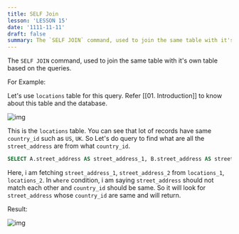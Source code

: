 ```yaml
---
title: SELF Join
lesson: 'LESSON 15'
date: '1111-11-11'
draft: false
summary: The `SELF JOIN` command, used to join the same table with it's own table based on the queries.
---
```


The `SELF JOIN` command, used to join the same table with it's own table based on the queries. 

For Example:

Let's use `locations` table for this query. Refer [[01. Introduction]] to know about this table and the database.

![img](/static/images/Pastedimage20231108205230.png)

This is the `locations` table. You can see that lot of records have same `country_id` such as `US`, `UK`. So Let's do query to find what are all the `street_address` are from what `country_id`.

``` SQL
SELECT A.street_address AS street_address_1, B.street_address AS street_address_2, A.country_id FROM locations A, locations B WHERE A.street_address <> B.street_address AND A.country_id = B.country_id;
```

Here, i am fetching `street_address_1`, `street_address_2` from `locations_1`, `locations_2`. In `where` condition, i am saying `street_address` should not match each other and `country_id` should be same. So it will look for `street_address` whose `country_id` are same and will return.

Result:

![img](/static/images/Pastedimage20231108212727.png)


